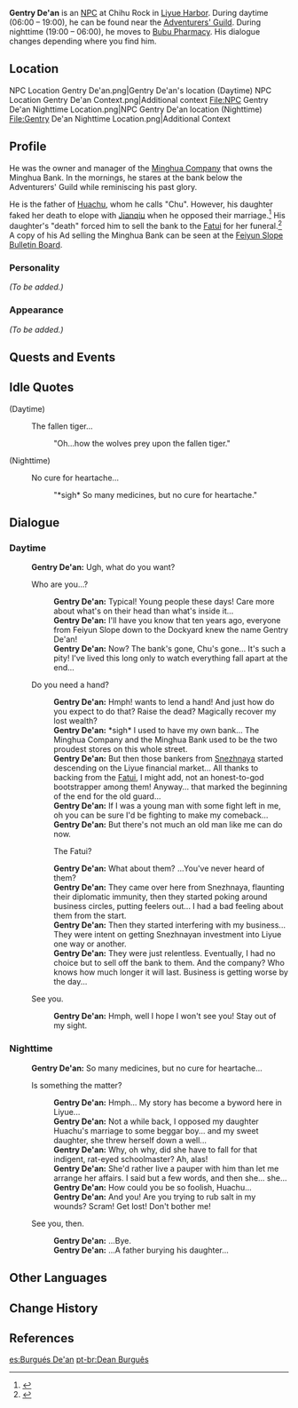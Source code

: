 {{Meta
<!-- REMOVE THIS TEMPLATE AFTER ADDING MISSING INFO -->
|missing_NPC_profile  = yes
}}
{{Character Infobox
|image            = NPC Gentry De'an.png
|region           = Liyue
|type             = NPC
|child            = Huachu
|affiliation      = Minghua Company
|affiliationNote  = Former Owner
}}
'''Gentry De'an''' is an [[NPC]] at Chihu Rock in [[Liyue Harbor]]. During daytime (06:00 – 19:00), he can be found near the [[Adventurers' Guild]]. During nighttime (19:00 – 06:00), he moves to [[Bubu Pharmacy]]. His dialogue changes depending where you find him.

==Location==
<gallery>
NPC Location Gentry De'an.png|Gentry De'an's location (Daytime)
NPC Location Gentry De'an Context.png|Additional context
File:NPC Gentry De'an Nighttime Location.png|NPC Gentry De'an location (Nighttime)
File:Gentry De'an Nighttime Location.png|Additional Context
</gallery>

==Profile==
<!--detailed story/lore information goes here-->
He was the owner and manager of the [[Minghua Company]] that owns the Minghua Bank. In the mornings, he stares at the bank below the Adventurers' Guild while reminiscing his past glory.

He is the father of [[Huachu]], whom he calls "Chu". However, his daughter faked her death to elope with [[Jianqiu]] when he opposed their marriage.<ref>{{Ref/NPC|Gentry De'an|c=during nighttime}}</ref> His daughter's "death" forced him to sell the bank to the [[Fatui]] for her funeral.<ref>{{Ref/NPC|Gentry De'an|c=during daytime}}</ref> A copy of his Ad selling the Minghua Bank can be seen at the [[Feiyun Slope Bulletin Board]].

===Personality===
''(To be added.)''

===Appearance===
''(To be added.)''

==Quests and Events==
{{Quests and Events}}

==Idle Quotes==
{{Dialogue start}}
;(Daytime)
: {{DIcon|Idle}} The fallen tiger...
:: {{A|VO Gentry De'an 01.ogg}} "Oh...how the wolves prey upon the fallen tiger."

;(Nighttime)
: {{DIcon|Idle}} No cure for heartache...
:: {{A|VO Gentry De'an 02.ogg}} "*sigh* So many medicines, but no cure for heartache."
{{Dialogue end}}

==Dialogue==
===Daytime===
{{Dialogue start}}
:'''Gentry De'an:''' Ugh, what do you want?
:{{DIcon}} Who are you...?
::'''Gentry De'an:''' Typical! Young people these days! Care more about what's on their head than what's inside it...
::'''Gentry De'an:''' I'll have you know that ten years ago, everyone from Feiyun Slope down to the Dockyard knew the name Gentry De'an!
::'''Gentry De'an:''' Now? The bank's gone, Chu's gone... It's such a pity! I've lived this long only to watch everything fall apart at the end...
:{{DIcon}} Do you need a hand?
::'''Gentry De'an:''' Hmph! {{MC|He|She|mc=1}} wants to lend a hand! And just how do you expect to do that? Raise the dead? Magically recover my lost wealth?
::'''Gentry De'an:''' *sigh* I used to have my own bank... The Minghua Company and the Minghua Bank used to be the two proudest stores on this whole street.
::'''Gentry De'an:''' But then those bankers from [[Snezhnaya]] started descending on the Liyue financial market... All thanks to backing from the [[Fatui]], I might add, not an honest-to-god bootstrapper among them! Anyway... that marked the beginning of the end for the old guard...
::'''Gentry De'an:''' If I was a young man with some fight left in me, oh you can be sure I'd be fighting to make my comeback...
::'''Gentry De'an:''' But there's not much an old man like me can do now.
::{{DIcon}} The Fatui?
::'''Gentry De'an:''' What about them? ...You've never heard of them?
::'''Gentry De'an:''' They came over here from Snezhnaya, flaunting their diplomatic immunity, then they started poking around business circles, putting feelers out... I had a bad feeling about them from the start.
::'''Gentry De'an:''' Then they started interfering with my business... They were intent on getting Snezhnayan investment into Liyue one way or another.
::'''Gentry De'an:''' They were just relentless. Eventually, I had no choice but to sell off the bank to them. And the company? Who knows how much longer it will last. Business is getting worse by the day...
:{{DIcon}} See you.
::'''Gentry De'an:''' Hmph, well I hope I won't see you! Stay out of my sight.
{{Dialogue end}}

===Nighttime===
{{Dialogue start}}
:'''Gentry De'an:''' So many medicines, but no cure for heartache...
:{{DIcon}} Is something the matter?
::'''Gentry De'an:''' Hmph... My story has become a byword here in Liyue...
::'''Gentry De'an:''' Not a while back, I opposed my daughter Huachu's marriage to some beggar boy... and my sweet daughter, she threw herself down a well...
::'''Gentry De'an:''' Why, oh why, did she have to fall for that indigent, rat-eyed schoolmaster? Ah, alas!
::'''Gentry De'an:''' She'd rather live a pauper with him than let me arrange her affairs. I said but a few words, and then she... she...
::'''Gentry De'an:''' How could you be so foolish, Huachu...
::'''Gentry De'an:''' And you! Are you trying to rub salt in my wounds? Scram! Get lost! Don't bother me!
:{{DIcon}} See you, then.
::'''Gentry De'an:''' ...Bye.
::'''Gentry De'an:''' ...A father burying his daughter...
{{Dialogue end}}

<!--
==Trivia==
-->
==Other Languages==
{{Other Languages
|en      = Gentry De'an
|zhs     = 德安公
|zhs_rm  = Dé'ān-gōng
|zht     = 德安公
|zht_rm  = Dé'ān-gōng
|zh_tl   = Duke De'an
|ja      = 徳安公
|ja_rm   = Toku'an-kou{{Assumed}}
|ja_tl   = Duke De'an{{Sino|ja}}
|ko      = {{tt|덕안공|德安公}}
|ko_rm   = Deok'an-gong
|ko_tl   = Lord De'an
|es      = Burgués De'an
|es_tl   = Bourgeois De'an
|fr      = Notable Dean
|fr_tl   = Notable Dean
|ru      = Дин Гун
|th      = นายท่าน De'an
|th_rm   = Nai Than De'an
|th_tl   = Boss De'an
|vi      = {{tt|Đức An Công|德安公}}
|vi_tl   = Duke De'an{{Sino|vi}}
|de      = Fürst De’an
|de_tl   = Prince De'an
|id      = Gentry De'an
|pt      = Dean Burguês
|pt_tl   = 
|tr      = Soylu De'an
|tr_tl   = 
|it      = Borghese De'An
|it_tl   = Bourgeois De'an
}}

==Change History==
{{Change History|1.0}}

==References==
{{Reflist}}

[[es:Burgués De'an]]
[[pt-br:Dean Burguês]]